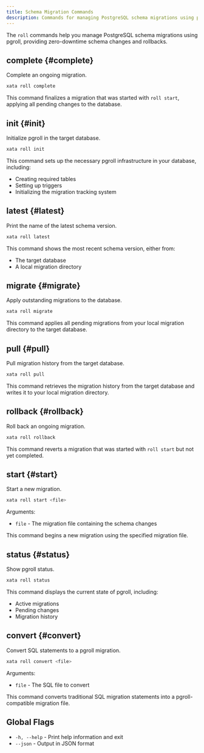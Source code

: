 ```yaml
---
title: Schema Migration Commands
description: Commands for managing PostgreSQL schema migrations using pgroll
---
```


The `roll` commands help you manage PostgreSQL schema migrations using pgroll, providing zero-downtime schema changes and rollbacks.

## complete {#complete}

Complete an ongoing migration.

```bash
xata roll complete
```

This command finalizes a migration that was started with `roll start`, applying all pending changes to the database.

## init {#init}

Initialize pgroll in the target database.

```bash
xata roll init
```

This command sets up the necessary pgroll infrastructure in your database, including:
- Creating required tables
- Setting up triggers
- Initializing the migration tracking system

## latest {#latest}

Print the name of the latest schema version.

```bash
xata roll latest
```

This command shows the most recent schema version, either from:
- The target database
- A local migration directory

## migrate {#migrate}

Apply outstanding migrations to the database.

```bash
xata roll migrate
```

This command applies all pending migrations from your local migration directory to the target database.

## pull {#pull}

Pull migration history from the target database.

```bash
xata roll pull
```

This command retrieves the migration history from the target database and writes it to your local migration directory.

## rollback {#rollback}

Roll back an ongoing migration.

```bash
xata roll rollback
```

This command reverts a migration that was started with `roll start` but not yet completed.

## start {#start}

Start a new migration.

```bash
xata roll start <file>
```

Arguments:
- `file` - The migration file containing the schema changes

This command begins a new migration using the specified migration file.

## status {#status}

Show pgroll status.

```bash
xata roll status
```

This command displays the current state of pgroll, including:
- Active migrations
- Pending changes
- Migration history

## convert {#convert}

Convert SQL statements to a pgroll migration.

```bash
xata roll convert <file>
```

Arguments:
- `file` - The SQL file to convert

This command converts traditional SQL migration statements into a pgroll-compatible migration file.

## Global Flags

- `-h, --help` - Print help information and exit
- `--json` - Output in JSON format 